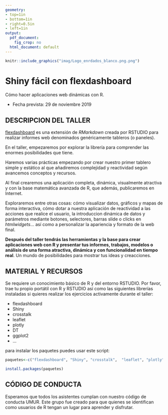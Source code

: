 ```yaml
---
geometry:
- top=1in
- bottom=1in
- right=0.5in
- left=1in
output:
  pdf_document: 
    fig_crop: no
  html_document: default
---
```



```r
knitr::include_graphics("imag/Logo_enrdados_blanco.png.png")
```

# Shiny fácil con flexdashboard

Cómo hacer aplicaciones web dinámicas con R.

  * Fecha prevista: 29 de noviembre 2019

## DESCRIPCION DEL TALLER
[flexdashboard](https://rmarkdown.rstudio.com/flexdashboard/) es una extensión de *RMarkdown* creada por RSTUDIO para realizar informes web denominados genéricamente tableros (o paneles).

En el taller, empezaremos por explorar la librería para comprender las enormes posibilidades que tiene.

Haremos varias prácticas empezando por crear nuestro primer tablero simple y estático al que añadiremos complejidad y reactividad según avancemos conceptos y recursos.

Al final crearemos una aplicación completa, dinámica, visualmente atractiva y con la base matemática avanzada de R, que además, publicaremos en Internet.

Exploraremos entre otras cosas: cómo visualizar datos, gráficos y mapas de forma interactiva, cómo dotar a nuestra aplicación de reactividad a las acciones que realice el usuario, la introduccion dinámica de datos y parámetros mediante botones, selectores, barras slide o clicks en *htmlwidgets*... así como a personalizar la apariencia y formato de la web final.

**Después del taller tendrás las herramientas y la base para crear aplicaciones web con R y presentar tus informes, trabajos, modelos o análisis de una forma atractiva, dinámica y con funcionalidad en tiempo real**. Un mundo de posibilidades para mostrar tus ideas y creacciones. 

## MATERIAL Y RECURSOS
Se requiere un conocimiento básico de R y del entorno RSTUDIO. 
Por favor, trae tu propio portátil con R y RSTUDIO así como las siguientes librerías instaladas si quieres realizar los ejercicios activamente durante el taller:

-	flexdashboard
- Shiny
- crosstalk
-	leaflet
- plotly
-	DT
- ggplot2
- ... 

para instalar los paquetes puedes usar este script:
```r
paquetes<-c("flexdashboard", "Shiny", "crosstalk",	"leaflet", "plotly",	"DT", "ggplot2","dygraphs", "crosstalk", "purrr", "magick", "quantmod", "forecast")

install.packages(paquetes)
```

## CÓDIGO DE CONDUCTA
Esperamos que todos los asistentes cumplan con nuestro código de conducta UMUR.
Este grupo fue creado para que quienes se identifican como usuarios de R tengan un lugar  para aprender y disfrutar.
